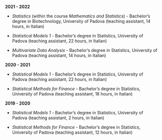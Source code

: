 &nbsp;  

**2021 - 2022**

- *Statistics* (within the course *Mathematics and Statistics*) - Bachelor's degree in Biotechnology, University of Padova (teaching assistant, 14 hours, in Italian)

- *Statistical Models 1* - Bachelor's degree in Statistics, University of Padova (teaching assistant, 22 hours, in Italian)

- *Multivariate Data Analysis* - Bachelor's degree in Statistics, University of Padova (teaching assistant, 14 hours, in Italian)

**2020 - 2021**

- *Statistical Models 1* - Bachelor's degree in Statistics, University of Padova (teaching assistant, 22 hours, in Italian)

- *Statistical Methods for Finance* - Bachelor's degree in Statistics, University of Padova (teaching assistant, 18 hours, in Italian)

**2019 - 2020**

- *Statistical Models 1* - Bachelor's degree in Statistics, University of Padova (teaching assistant, 2 hours, in Italian)

- *Statistical Methods for Finance* - Bachelor's degree in Statistics, University of Padova (teaching assistant, 12 hours, in Italian)

